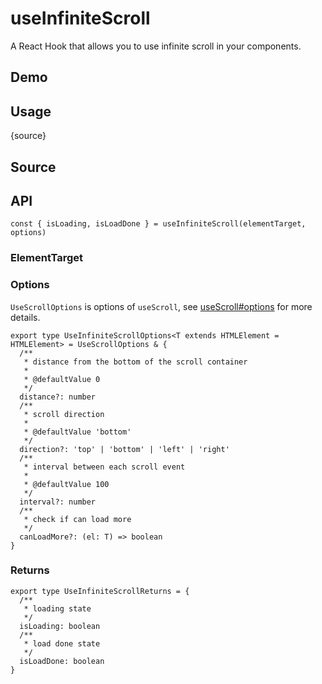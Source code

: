 # useInfiniteScroll


<HooksType category="ProUtilities" />

A React Hook that allows you to use infinite scroll in your components.

## Demo


<App />

## Usage


<RawCode>{source}</RawCode>

## Source


<Source />

## API

```tsx
const { isLoading, isLoadDone } = useInfiniteScroll(elementTarget, options)
```

### ElementTarget


<Tip type="target" />

### Options


`UseScrollOptions` is options of `useScroll`, see [useScroll#options](/reference/use-scroll/#options) for more details.

```tsx
export type UseInfiniteScrollOptions<T extends HTMLElement = HTMLElement> = UseScrollOptions & {
  /**
   * distance from the bottom of the scroll container
   *
   * @defaultValue 0
   */
  distance?: number
  /**
   * scroll direction
   *
   * @defaultValue 'bottom'
   */
  direction?: 'top' | 'bottom' | 'left' | 'right'
  /**
   * interval between each scroll event
   *
   * @defaultValue 100
   */
  interval?: number
  /**
   * check if can load more
   */
  canLoadMore?: (el: T) => boolean
}
```

### Returns

```tsx
export type UseInfiniteScrollReturns = {
  /**
   * loading state
   */
  isLoading: boolean
  /**
   * load done state
   */
  isLoadDone: boolean
}
```
